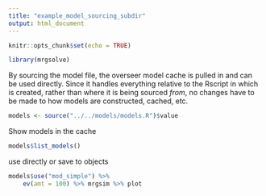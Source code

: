 ```yaml
---
title: "example_model_sourcing_subdir"
output: html_document
---
```


```r
knitr::opts_chunk$set(echo = TRUE)
```

```r
library(mrgsolve)
```

By sourcing the model file, the overseer model cache is pulled in and can 
be used directly. Since it handles everything relative to the Rscript in which 
is created, rather than where it is being sourced _from_, no changes have to be
made to how models are constructed, cached, etc.

```r
models <- source("../../models/models.R")$value
```

Show models in the cache

```r
models$list_models()
```

use directly or save to objects

```r
models$use("mod_simple") %>%
    ev(amt = 100) %>% mrgsim %>% plot
```



